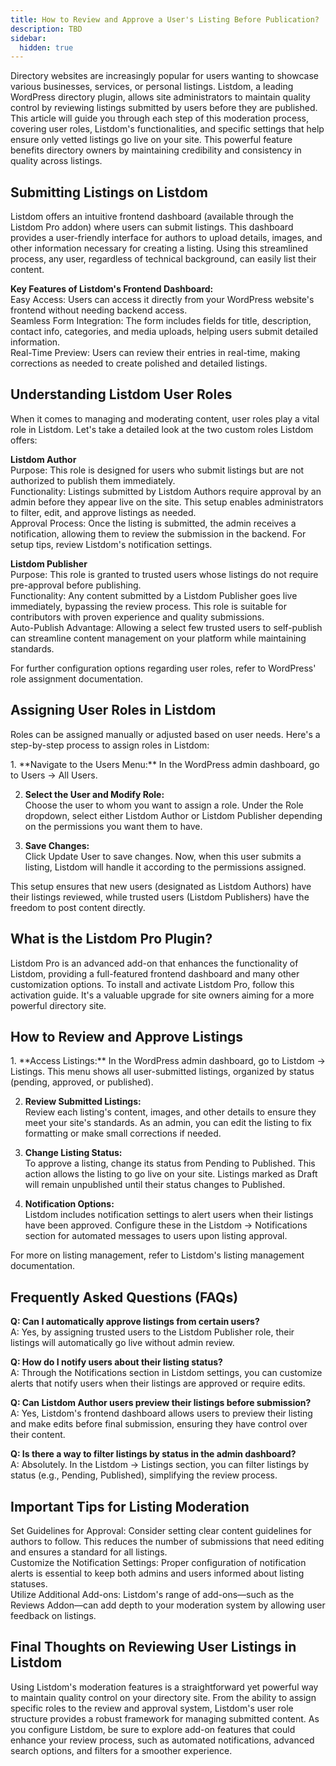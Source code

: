 ```yaml
---
title: How to Review and Approve a User's Listing Before Publication?
description: TBD
sidebar:
  hidden: true
---
```



Directory websites are increasingly popular for users wanting to showcase various businesses, services, or personal listings. Listdom, a leading WordPress directory plugin, allows site administrators to maintain quality control by reviewing listings submitted by users before they are published. This article will guide you through each step of this moderation process, covering user roles, Listdom's functionalities, and specific settings that help ensure only vetted listings go live on your site. This powerful feature benefits directory owners by maintaining credibility and consistency in quality across listings.

## Submitting Listings on Listdom
Listdom offers an intuitive frontend dashboard (available through the Listdom Pro addon) where users can submit listings. This dashboard provides a user-friendly interface for authors to upload details, images, and other information necessary for creating a listing. Using this streamlined process, any user, regardless of technical background, can easily list their content.

**Key Features of Listdom's Frontend Dashboard:**  
Easy Access: Users can access it directly from your WordPress website's frontend without needing backend access.  
Seamless Form Integration: The form includes fields for title, description, contact info, categories, and media uploads, helping users submit detailed information.  
Real-Time Preview: Users can review their entries in real-time, making corrections as needed to create polished and detailed listings.

## Understanding Listdom User Roles
When it comes to managing and moderating content, user roles play a vital role in Listdom. Let's take a detailed look at the two custom roles Listdom offers:

**Listdom Author**  
Purpose: This role is designed for users who submit listings but are not authorized to publish them immediately.  
Functionality: Listings submitted by Listdom Authors require approval by an admin before they appear live on the site. This setup enables administrators to filter, edit, and approve listings as needed.  
Approval Process: Once the listing is submitted, the admin receives a notification, allowing them to review the submission in the backend. For setup tips, review Listdom's notification settings.

**Listdom Publisher**  
Purpose: This role is granted to trusted users whose listings do not require pre-approval before publishing.  
Functionality: Any content submitted by a Listdom Publisher goes live immediately, bypassing the review process. This role is suitable for contributors with proven experience and quality submissions.  
Auto-Publish Advantage: Allowing a select few trusted users to self-publish can streamline content management on your platform while maintaining standards.

For further configuration options regarding user roles, refer to WordPress' role assignment documentation.

## Assigning User Roles in Listdom
Roles can be assigned manually or adjusted based on user needs. Here's a step-by-step process to assign roles in Listdom:

<Steps>
1. **Navigate to the Users Menu:**  
   In the WordPress admin dashboard, go to Users → All Users.

2. **Select the User and Modify Role:**  
   Choose the user to whom you want to assign a role. Under the Role dropdown, select either Listdom Author or Listdom Publisher depending on the permissions you want them to have.

3. **Save Changes:**  
   Click Update User to save changes. Now, when this user submits a listing, Listdom will handle it according to the permissions assigned.
</Steps>

This setup ensures that new users (designated as Listdom Authors) have their listings reviewed, while trusted users (Listdom Publishers) have the freedom to post content directly.

## What is the Listdom Pro Plugin?
Listdom Pro is an advanced add-on that enhances the functionality of Listdom, providing a full-featured frontend dashboard and many other customization options. To install and activate Listdom Pro, follow this activation guide. It's a valuable upgrade for site owners aiming for a more powerful directory site.

## How to Review and Approve Listings
<Steps>
1. **Access Listings:**  
   In the WordPress admin dashboard, go to Listdom → Listings. This menu shows all user-submitted listings, organized by status (pending, approved, or published).

2. **Review Submitted Listings:**  
   Review each listing's content, images, and other details to ensure they meet your site's standards. As an admin, you can edit the listing to fix formatting or make small corrections if needed.

3. **Change Listing Status:**  
   To approve a listing, change its status from Pending to Published. This action allows the listing to go live on your site. Listings marked as Draft will remain unpublished until their status changes to Published.

4. **Notification Options:**  
   Listdom includes notification settings to alert users when their listings have been approved. Configure these in the Listdom → Notifications section for automated messages to users upon listing approval.
</Steps>

For more on listing management, refer to Listdom's listing management documentation.

## Frequently Asked Questions (FAQs)
**Q: Can I automatically approve listings from certain users?**  
A: Yes, by assigning trusted users to the Listdom Publisher role, their listings will automatically go live without admin review.

**Q: How do I notify users about their listing status?**  
A: Through the Notifications section in Listdom settings, you can customize alerts that notify users when their listings are approved or require edits.

**Q: Can Listdom Author users preview their listings before submission?**  
A: Yes, Listdom's frontend dashboard allows users to preview their listing and make edits before final submission, ensuring they have control over their content.

**Q: Is there a way to filter listings by status in the admin dashboard?**  
A: Absolutely. In the Listdom → Listings section, you can filter listings by status (e.g., Pending, Published), simplifying the review process.

## Important Tips for Listing Moderation
Set Guidelines for Approval: Consider setting clear content guidelines for authors to follow. This reduces the number of submissions that need editing and ensures a standard for all listings.  
Customize the Notification Settings: Proper configuration of notification alerts is essential to keep both admins and users informed about listing statuses.  
Utilize Additional Add-ons: Listdom's range of add-ons—such as the Reviews Addon—can add depth to your moderation system by allowing user feedback on listings.

## Final Thoughts on Reviewing User Listings in Listdom
Using Listdom's moderation features is a straightforward yet powerful way to maintain quality control on your directory site. From the ability to assign specific roles to the review and approval system, Listdom's user role structure provides a robust framework for managing submitted content. As you configure Listdom, be sure to explore add-on features that could enhance your review process, such as automated notifications, advanced search options, and filters for a smoother experience.

